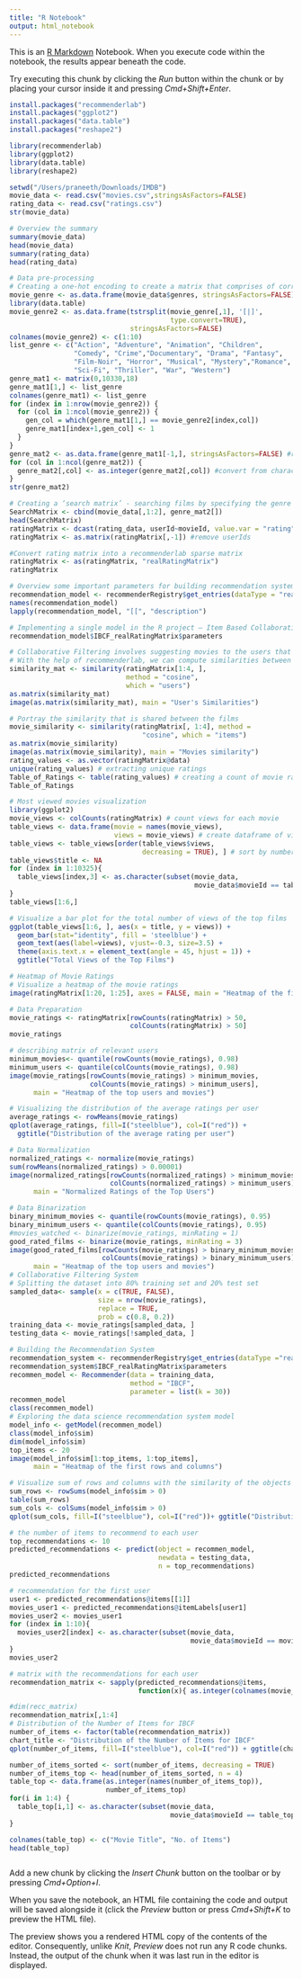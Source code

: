 ```yaml
---
title: "R Notebook"
output: html_notebook
---
```


This is an [R Markdown](http://rmarkdown.rstudio.com) Notebook. When you execute code within the notebook, the results appear beneath the code. 

Try executing this chunk by clicking the *Run* button within the chunk or by placing your cursor inside it and pressing *Cmd+Shift+Enter*. 

```r
install.packages("recommenderlab")
install.packages("ggplot2")                       
install.packages("data.table")
install.packages("reshape2")
```
```r
library(recommenderlab)
library(ggplot2)                       
library(data.table)
library(reshape2)
```
```r
setwd("/Users/praneeth/Downloads/IMDB")
movie_data <- read.csv("movies.csv",stringsAsFactors=FALSE)
rating_data <- read.csv("ratings.csv")
str(movie_data)
```
```r
# Overview the summary 
summary(movie_data)
head(movie_data)
summary(rating_data)
head(rating_data)
```

```r
# Data pre-processing
# Creating a one-hot encoding to create a matrix that comprises of corresponding genres for each of the films.
movie_genre <- as.data.frame(movie_data$genres, stringsAsFactors=FALSE)
library(data.table)
movie_genre2 <- as.data.frame(tstrsplit(movie_genre[,1], '[|]', 
                                        type.convert=TRUE), 
                              stringsAsFactors=FALSE) 
colnames(movie_genre2) <- c(1:10)
list_genre <- c("Action", "Adventure", "Animation", "Children", 
                "Comedy", "Crime","Documentary", "Drama", "Fantasy",
                "Film-Noir", "Horror", "Musical", "Mystery","Romance",
                "Sci-Fi", "Thriller", "War", "Western")
genre_mat1 <- matrix(0,10330,18)
genre_mat1[1,] <- list_genre
colnames(genre_mat1) <- list_genre
for (index in 1:nrow(movie_genre2)) {
  for (col in 1:ncol(movie_genre2)) {
    gen_col = which(genre_mat1[1,] == movie_genre2[index,col]) 
    genre_mat1[index+1,gen_col] <- 1
  }
}
genre_mat2 <- as.data.frame(genre_mat1[-1,], stringsAsFactors=FALSE) #remove first row, which was the genre list
for (col in 1:ncol(genre_mat2)) {
  genre_mat2[,col] <- as.integer(genre_mat2[,col]) #convert from characters to integers
} 
str(genre_mat2)
```

```r
# Creating a ‘search matrix’ - searching films by specifying the genre
SearchMatrix <- cbind(movie_data[,1:2], genre_mat2[])
head(SearchMatrix)
ratingMatrix <- dcast(rating_data, userId~movieId, value.var = "rating", na.rm=FALSE)
ratingMatrix <- as.matrix(ratingMatrix[,-1]) #remove userIds
```

```r
#Convert rating matrix into a recommenderlab sparse matrix
ratingMatrix <- as(ratingMatrix, "realRatingMatrix")
ratingMatrix
```

```r
# Overview some important parameters for building recommendation systems for movies
recommendation_model <- recommenderRegistry$get_entries(dataType = "realRatingMatrix")
names(recommendation_model)
lapply(recommendation_model, "[[", "description")
```

```r
# Implementing a single model in the R project – Item Based Collaborative Filtering
recommendation_model$IBCF_realRatingMatrix$parameters
```

```r
# Collaborative Filtering involves suggesting movies to the users that are based on collecting preferences from many other users.
# With the help of recommenderlab, we can compute similarities between users
similarity_mat <- similarity(ratingMatrix[1:4, ],
                             method = "cosine",
                             which = "users")
as.matrix(similarity_mat)
image(as.matrix(similarity_mat), main = "User's Similarities")
```

```r
# Portray the similarity that is shared between the films
movie_similarity <- similarity(ratingMatrix[, 1:4], method =
                                 "cosine", which = "items")
as.matrix(movie_similarity)
image(as.matrix(movie_similarity), main = "Movies similarity")
rating_values <- as.vector(ratingMatrix@data)
unique(rating_values) # extracting unique ratings
Table_of_Ratings <- table(rating_values) # creating a count of movie ratings
Table_of_Ratings
```

```r
# Most viewed movies visualization
library(ggplot2)
movie_views <- colCounts(ratingMatrix) # count views for each movie
table_views <- data.frame(movie = names(movie_views),
                          views = movie_views) # create dataframe of views
table_views <- table_views[order(table_views$views,
                                 decreasing = TRUE), ] # sort by number of views
table_views$title <- NA
for (index in 1:10325){
  table_views[index,3] <- as.character(subset(movie_data,
                                              movie_data$movieId == table_views[index,1])$title)
}
table_views[1:6,]
```

```r
# Visualize a bar plot for the total number of views of the top films
ggplot(table_views[1:6, ], aes(x = title, y = views)) +
  geom_bar(stat="identity", fill = 'steelblue') +
  geom_text(aes(label=views), vjust=-0.3, size=3.5) +
  theme(axis.text.x = element_text(angle = 45, hjust = 1)) +
  ggtitle("Total Views of the Top Films")
```

```r
# Heatmap of Movie Ratings
# Visualize a heatmap of the movie ratings
image(ratingMatrix[1:20, 1:25], axes = FALSE, main = "Heatmap of the first 25 rows and 25 columns")
```

```r
# Data Preparation
movie_ratings <- ratingMatrix[rowCounts(ratingMatrix) > 50,
                              colCounts(ratingMatrix) > 50]
movie_ratings
```

```r
# describing matrix of relevant users
minimum_movies<- quantile(rowCounts(movie_ratings), 0.98)
minimum_users <- quantile(colCounts(movie_ratings), 0.98)
image(movie_ratings[rowCounts(movie_ratings) > minimum_movies,
                    colCounts(movie_ratings) > minimum_users],
      main = "Heatmap of the top users and movies")
```

```r
# Visualizing the distribution of the average ratings per user
average_ratings <- rowMeans(movie_ratings)
qplot(average_ratings, fill=I("steelblue"), col=I("red")) +
  ggtitle("Distribution of the average rating per user")
```

```r
# Data Normalization
normalized_ratings <- normalize(movie_ratings)
sum(rowMeans(normalized_ratings) > 0.00001)
image(normalized_ratings[rowCounts(normalized_ratings) > minimum_movies,
                         colCounts(normalized_ratings) > minimum_users],
      main = "Normalized Ratings of the Top Users")
```

```r
# Data Binarization
binary_minimum_movies <- quantile(rowCounts(movie_ratings), 0.95)
binary_minimum_users <- quantile(colCounts(movie_ratings), 0.95)
#movies_watched <- binarize(movie_ratings, minRating = 1)
good_rated_films <- binarize(movie_ratings, minRating = 3)
image(good_rated_films[rowCounts(movie_ratings) > binary_minimum_movies,
                       colCounts(movie_ratings) > binary_minimum_users],
      main = "Heatmap of the top users and movies")
# Collaborative Filtering System
# Splitting the dataset into 80% training set and 20% test set
sampled_data<- sample(x = c(TRUE, FALSE),
                      size = nrow(movie_ratings),
                      replace = TRUE,
                      prob = c(0.8, 0.2))
training_data <- movie_ratings[sampled_data, ]
testing_data <- movie_ratings[!sampled_data, ]
```

```r
# Building the Recommendation System
recommendation_system <- recommenderRegistry$get_entries(dataType ="realRatingMatrix")
recommendation_system$IBCF_realRatingMatrix$parameters
recommen_model <- Recommender(data = training_data,
                              method = "IBCF",
                              parameter = list(k = 30))
recommen_model
class(recommen_model)
# Exploring the data science recommendation system model
model_info <- getModel(recommen_model)
class(model_info$sim)
dim(model_info$sim)
top_items <- 20
image(model_info$sim[1:top_items, 1:top_items],
      main = "Heatmap of the first rows and columns")
```

```r
# Visualize sum of rows and columns with the similarity of the objects above 0
sum_rows <- rowSums(model_info$sim > 0)
table(sum_rows)
sum_cols <- colSums(model_info$sim > 0)
qplot(sum_cols, fill=I("steelblue"), col=I("red"))+ ggtitle("Distribution of the column count")
```

```r
# the number of items to recommend to each user
top_recommendations <- 10 
predicted_recommendations <- predict(object = recommen_model,
                                     newdata = testing_data,
                                     n = top_recommendations)
predicted_recommendations
```

```r
# recommendation for the first user
user1 <- predicted_recommendations@items[[1]] 
movies_user1 <- predicted_recommendations@itemLabels[user1]
movies_user2 <- movies_user1
for (index in 1:10){
  movies_user2[index] <- as.character(subset(movie_data,
                                             movie_data$movieId == movies_user1[index])$title)
}
movies_user2
```

```r
# matrix with the recommendations for each user
recommendation_matrix <- sapply(predicted_recommendations@items,
                                function(x){ as.integer(colnames(movie_ratings)[x]) }) 
```

```r
#dim(recc_matrix)
recommendation_matrix[,1:4]
# Distribution of the Number of Items for IBCF
number_of_items <- factor(table(recommendation_matrix))
chart_title <- "Distribution of the Number of Items for IBCF"
qplot(number_of_items, fill=I("steelblue"), col=I("red")) + ggtitle(chart_title)

number_of_items_sorted <- sort(number_of_items, decreasing = TRUE)
number_of_items_top <- head(number_of_items_sorted, n = 4)
table_top <- data.frame(as.integer(names(number_of_items_top)),
                        number_of_items_top)
for(i in 1:4) {
  table_top[i,1] <- as.character(subset(movie_data,
                                        movie_data$movieId == table_top[i,1])$title)
}

colnames(table_top) <- c("Movie Title", "No. of Items")
head(table_top)

```

```r

```

Add a new chunk by clicking the *Insert Chunk* button on the toolbar or by pressing *Cmd+Option+I*.

When you save the notebook, an HTML file containing the code and output will be saved alongside it (click the *Preview* button or press *Cmd+Shift+K* to preview the HTML file). 

The preview shows you a rendered HTML copy of the contents of the editor. Consequently, unlike *Knit*, *Preview* does not run any R code chunks. Instead, the output of the chunk when it was last run in the editor is displayed.

